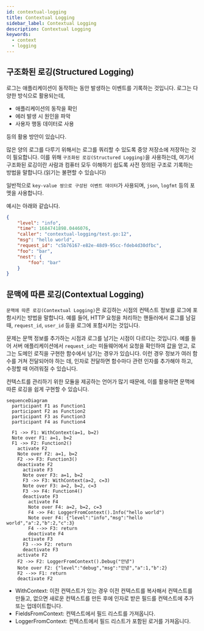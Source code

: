 ```yaml
---
id: contextual-logging
title: Contextual Logging
sidebar_label: Contextual Logging
description: Contextual Logging
keywords:
  - context
  - logging
---
```


## 구조화된 로깅(Structured Logging)

로그는 애플리케이션이 동작하는 동안 발생하는 이벤트를 기록하는 것입니다. 로그는 다양한 방식으로 활용되는데,

- 애플리케이션의 동작을 확인
- 에러 발생 시 원인을 파악
- 사용자 행동 데이터로 사용

등의 활용 방안이 있습니다.

많은 양의 로그를 다루기 위해서는 로그를 쿼리할 수 있도록 중앙 저장소에 저장하는 것이 필요합니다. 이를 위해 `구조화된 로깅(Structured Logging)`을 사용하는데, 여기서 구조화된 로깅이란 사람과 컴퓨터 모두 이해하기 쉽도록 사전 정의된 구조로 기록하는 방법을 말합니다.(읽기는 불편할 수 있습니다)

일반적으로 `key-value 쌍으로 구성된 이벤트 데이터`가 사용되며, `json`, `logfmt` 등의 포멧을 사용합니다.

예시는 아래와 같습니다.

```json
{
	"level": "info",
	"time": 1684741898.0446076,
	"caller": "contextual-logging/test.go:12",
	"msg": "hello world",
	"request_id": "c5b76167-e82e-48d9-95cc-fdeb4d30dfbc",
	"foo": "bar",
	"nest": {
		"foo": "bar"
	}
}
```

## 문맥에 따른 로깅(Contextual Logging)

`문맥에 따른 로깅(Contextual Logging)`은 로깅하는 시점의 컨텍스트 정보를 로그에 포함시키는 방법을 말합니다. 예를 들어, HTTP 요청을 처리하는 핸들러에서 로그를 남길 때, `request_id`, `user_id` 등을 로그에 포함시키는 것입니다.

문제는 문맥 정보를 추가하는 시점과 로그를 남기는 시점이 다르다는 것입니다. 예를 들어 서버 애플리케이션에서 `request_id`는 미들웨어에서 요청을 확인하여 값을 얻고, 로그는 도메인 로직을 구현한 함수에서 남기는 경우가 있습니다. 이런 경우 정보가 여러 함수를 거쳐 전달되어야 하는 데, 인자로 전달하면 함수마다 관련 인자를 추가해야 하고, 수정할 때 어려워질 수 있습니다.

컨텍스트를 관리하기 위한 모듈을 제공하는 언어가 많기 때문에, 이를 활용하면 문맥에 따른 로깅을 쉽게 구현할 수 있습니다.

```mermaid
sequenceDiagram
  participant F1 as Function1
  participant F2 as Function2
  participant F3 as Function3
  participant F4 as Function4

  F1 ->> F1: WithContext(a=1, b=2)
  Note over F1: a=1, b=2
  F1 ->> F2: Function2()
    activate F2
    Note over F2: a=1, b=2
    F2 ->> F3: Function3()
    deactivate F2
      activate F3
      Note over F3: a=1, b=2
      F3 ->> F3: WithContext(a=2, c=3)
      Note over F3: a=2, b=2, c=3
      F3 ->> F4: Function4()
      deactivate F3
        activate F4
        Note over F4: a=2, b=2, c=3
        F4 ->> F4: LoggerFromContext().Info("hello world")
        Note over F4: {"level":"info","msg":"hello world","a":2,"b":2,"c":3}
        F4 -->> F3: return
        deactivate F4
      activate F3
      F3 -->> F2: return
      deactivate F3
    activate F2
    F2 ->> F2: LoggerFromContext().Debug("안녕")
    Note over F2: {"level":"debug","msg":"안녕","a":1,"b":2}
    F2 -->> F1: return
    deactivate F2
```

- WithContext: 이전 컨텍스트가 있는 경우 이전 컨텍스트를 복사해서 컨텍스트를 만들고, 없으면 새로운 컨텍스트를 만든 후에 인자로 받은 필드를 컨텍스트에 추가 또는 업데이트합니다.
- FieldsFromContext: 컨텍스트에서 필드 리스트를 가져옵니다.
- LoggerFromContext: 컨텍스트에서 필드 리스트가 포함된 로거를 가져옵니다.
